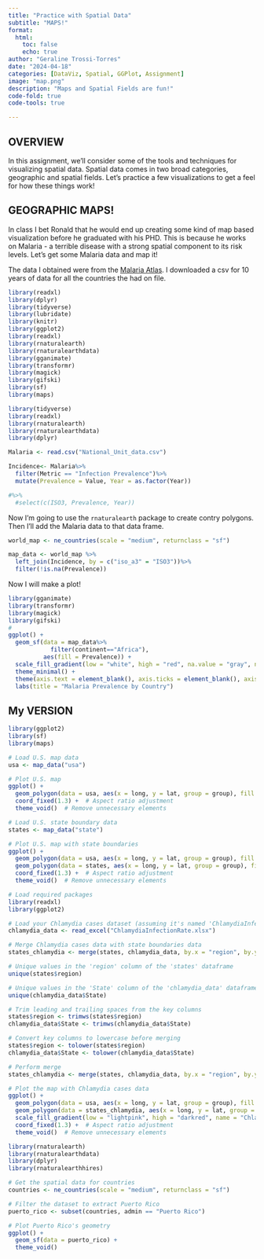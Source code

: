 ```yaml
---
title: "Practice with Spatial Data"
subtitle: "MAPS!"
format:
  html:
    toc: false
    echo: true
author: "Geraline Trossi-Torres"
date: "2024-04-18"
categories: [DataViz, Spatial, GGPlot, Assignment]
image: "map.png"
description: "Maps and Spatial Fields are fun!"
code-fold: true
code-tools: true

---
```


## OVERVIEW

In this assignment, we'll consider some of the tools and techniques for visualizing spatial data. Spatial data comes in two broad categories, geographic and spatial fields. Let's practice a few visualizations to get a feel for how these things work!

## GEOGRAPHIC MAPS!

In class I bet Ronald that he would end up creating some kind of map based visualization before he graduated with his PHD. This is because he works on Malaria - a terrible disease with a strong spatial component to its risk levels. Let's get some Malaria data and map it!

The data I obtained were from the [Malaria Atlas](https://data.malariaatlas.org/trends?year=2020&metricGroup=Malaria&geographicLevel=admin0&metricSubcategory=Pf&metricType=rate&metricName=incidence). I downloaded a csv for 10 years of data for all the countries the had on file.

```r
library(readxl)
library(dplyr)
library(tidyverse)
library(lubridate)
library(knitr)
library(ggplot2)
library(readxl)
library(rnaturalearth)
library(rnaturalearthdata)
library(gganimate)
library(transformr)
library(magick)
library(gifski)
library(sf)
library(maps)
```

```r
library(tidyverse)
library(readxl)
library(rnaturalearth)
library(rnaturalearthdata)
library(dplyr)

Malaria <- read.csv("National_Unit_data.csv")

Incidence<- Malaria%>%
  filter(Metric == "Infection Prevalence")%>%
  mutate(Prevalence = Value, Year = as.factor(Year))

#%>%
  #select(c(ISO3, Prevalence, Year))
```

Now I'm going to use the `rnaturalearth` package to create contry polygons. Then I'll add the Malaria data to that data frame.

```r
world_map <- ne_countries(scale = "medium", returnclass = "sf")

map_data <- world_map %>%
  left_join(Incidence, by = c("iso_a3" = "ISO3"))%>%
  filter(!is.na(Prevalence))
```

Now I will make a plot!

```r
library(gganimate)
library(transformr)
library(magick)
library(gifski)
# 
ggplot() +
  geom_sf(data = map_data%>%
            filter(continent=="Africa"),
          aes(fill = Prevalence)) +
  scale_fill_gradient(low = "white", high = "red", na.value = "gray", name = "Malaria Prevalence") +
  theme_minimal() +
  theme(axis.text = element_blank(), axis.ticks = element_blank(), axis.title = element_blank()) +
  labs(title = "Malaria Prevalence by Country")
```

## My VERSION
```r
library(ggplot2)
library(sf)
library(maps)

# Load U.S. map data
usa <- map_data("usa")

# Plot U.S. map
ggplot() +
  geom_polygon(data = usa, aes(x = long, y = lat, group = group), fill = "white", color = "black") +
  coord_fixed(1.3) +  # Aspect ratio adjustment
  theme_void()  # Remove unnecessary elements

# Load U.S. state boundary data
states <- map_data("state")

# Plot U.S. map with state boundaries
ggplot() +
  geom_polygon(data = usa, aes(x = long, y = lat, group = group), fill = "white", color = "black") +
  geom_polygon(data = states, aes(x = long, y = lat, group = group), fill = NA, color = "gray") + # Add state boundaries
  coord_fixed(1.3) +  # Aspect ratio adjustment
  theme_void()  # Remove unnecessary elements
```

```r
# Load required packages
library(readxl)
library(ggplot2)

# Load your Chlamydia cases dataset (assuming it's named 'ChlamydiaInfectionRate.xlsx')
chlamydia_data <- read_excel("ChlamydiaInfectionRate.xlsx")

# Merge Chlamydia cases data with state boundaries data
states_chlamydia <- merge(states, chlamydia_data, by.x = "region", by.y = "State", all.x = TRUE)

# Unique values in the 'region' column of the 'states' dataframe
unique(states$region)

# Unique values in the 'State' column of the 'chlamydia_data' dataframe
unique(chlamydia_data$State)

# Trim leading and trailing spaces from the key columns
states$region <- trimws(states$region)
chlamydia_data$State <- trimws(chlamydia_data$State)

# Convert key columns to lowercase before merging
states$region <- tolower(states$region)
chlamydia_data$State <- tolower(chlamydia_data$State)

# Perform merge
states_chlamydia <- merge(states, chlamydia_data, by.x = "region", by.y = "State", all.x = TRUE)

# Plot the map with Chlamydia cases data
ggplot() +
  geom_polygon(data = usa, aes(x = long, y = lat, group = group), fill = "white", color = "black") +
  geom_polygon(data = states_chlamydia, aes(x = long, y = lat, group = group, fill = Cases), color = "darkgray") + # Add state boundaries with Chlamydia cases
  scale_fill_gradient(low = "lightpink", high = "darkred", name = "Chlamydia Cases") + # Customize the color scale
  coord_fixed(1.3) +  # Aspect ratio adjustment
  theme_void()  # Remove unnecessary elements
```

```r
library(rnaturalearth)
library(rnaturalearthdata)
library(dplyr)
library(rnaturalearthhires)

# Get the spatial data for countries
countries <- ne_countries(scale = "medium", returnclass = "sf")

# Filter the dataset to extract Puerto Rico
puerto_rico <- subset(countries, admin == "Puerto Rico")

# Plot Puerto Rico's geometry
ggplot() +
  geom_sf(data = puerto_rico) +
  theme_void()
```

